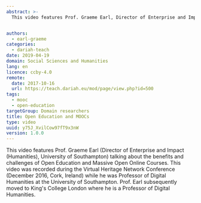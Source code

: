 ```yaml
---
abstract: >-
  This video features Prof. Graeme Earl, Director of Enterprise and Impact (Humanities), University of Southampton, talking about the benefits and challenges of Open Education and Massive Open Online Courses.


authors:
  - earl-graeme
categories:
  - dariah-teach
date: 2019-04-19
domain: Social Sciences and Humanities
lang: en
licence: ccby-4.0
remote:
  date: 2017-10-16
  url: https://teach.dariah.eu/mod/page/view.php?id=500
tags:
  - mooc
  - open-education
targetGroup: Domain researchers
title: Open Education and MOOCs
type: video
uuid: y75J_XvilCow97fT9x3nW
version: 1.0.0
---
```


This video features Prof. Graeme Earl (Director of Enterprise and Impact (Humanities), University of Southampton) talking about the benefits and challenges of Open Education and Massive Open Online Courses. This video was recorded during the Virtual Heritage Network Conference (December 2016, Cork, Ireland) while he was Professor of Digital Humanities at the University of Southampton. Prof. Earl subsequently moved to King's College London where he is a Professor of Digital Humanities.

<VideoCard
  title="DH in Practice"
  subtitle="Open Education and MOOCs"
  id="YlnLbWygSB0"
  image="/assets/images/cms/resources/open-education-and-moocs/graeme-earl.jpg"
/>
